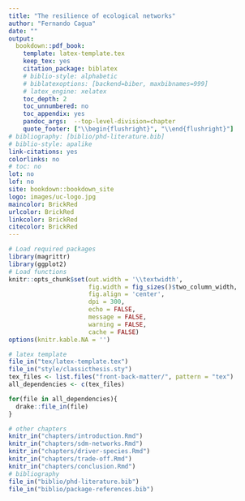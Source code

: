 ```yaml
--- 
title: "The resilience of ecological networks"
author: "Fernando Cagua"
date: ""
output:
  bookdown::pdf_book:
    template: latex-template.tex
    keep_tex: yes
    citation_package: biblatex
    # biblio-style: alphabetic
    # biblatexoptions: [backend=biber, maxbibnames=999]
    # latex_engine: xelatex
    toc_depth: 2
    toc_unnumbered: no
    toc_appendix: yes
    pandoc_args:  --top-level-division=chapter
    quote_footer: ["\\begin{flushright}", "\\end{flushright}"]
# bibliography: [biblio/phd-literature.bib]
# biblio-style: apalike
link-citations: yes
colorlinks: no  
# toc: no
lot: no
lof: no
site: bookdown::bookdown_site
logo: images/uc-logo.jpg
maincolor: BrickRed
urlcolor: BrickRed
linkcolor: BrickRed
citecolor: BrickRed
---
```


```r
# Load required packages
library(magrittr)
library(ggplot2)
# Load functions
knitr::opts_chunk$set(out.width = '\\textwidth', 
                      fig.width = fig_sizes()$two_column_width,
                      fig.align = 'center',
                      dpi = 300,
                      echo = FALSE,
                      message = FALSE, 
                      warning = FALSE, 
                      cache = FALSE)
options(knitr.kable.NA = '')
```

```r
# latex template
file_in("tex/latex-template.tex")
file_in("style/classicthesis.sty") 
tex_files <- list.files("front-back-matter/", pattern = "tex")
all_dependencies <- c(tex_files)

for(file in all_dependencies){
  drake::file_in(file)
}

# other chapters
knitr_in("chapters/introduction.Rmd")
knitr_in("chapters/sdm-networks.Rmd")
knitr_in("chapters/driver-species.Rmd")
knitr_in("chapters/trade-off.Rmd")
knitr_in("chapters/conclusion.Rmd")
# bibliography
file_in("biblio/phd-literature.bib")
file_in("biblio/package-references.bib")
```



